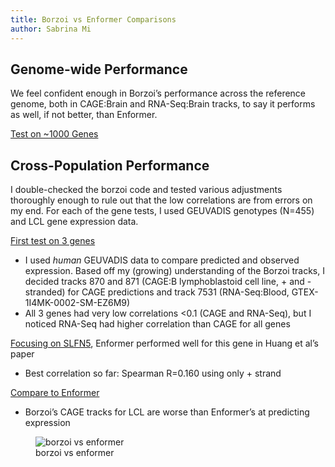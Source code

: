 ```yaml
---
title: Borzoi vs Enformer Comparisons
author: Sabrina Mi
---
```


## Genome-wide Performance

We feel confident enough in Borzoi's performance across the reference genome, both in CAGE:Brain and RNA-Seq:Brain tracks, to say it performs as well, if not better, than Enformer.

[Test on ~1000 Genes](https://sabrina-dl.hakyimlab.org/posts/2023-09-25-borzoi-cage-test/)


## Cross-Population Performance

I double-checked the borzoi code and tested various adjustments thoroughly enough to rule out that the low correlations are from errors on my end. For each of the gene tests, I used GEUVADIS genotypes (N=455) and LCL gene expression data.


[First test on 3 genes](https://sabrina-dl.hakyimlab.org/posts/2023-10-04-personalized-test-on-a-few-genes/)

* I used *human* GEUVADIS data to compare predicted and observed expression. Based off my (growing) understanding of the Borzoi tracks, I decided tracks 870 and 871 (CAGE:B lymphoblastoid cell line, + and - stranded) for CAGE predictions and track 7531 (RNA-Seq:Blood, GTEX-1I4MK-0002-SM-EZ6M9) 
* All 3 genes had very low correlations <0.1 (CAGE and RNA-Seq), but I noticed RNA-Seq had higher correlation than CAGE for all genes

[Focusing on SLFN5](https://sabrina-dl.hakyimlab.org/posts/2023-10-18-borzoi-personalized-on-Huang-et-al-high-performance-gene/), Enformer performed well for this gene in Huang et al's paper

* Best correlation so far: Spearman R=0.160 using only + strand

[Compare to Enformer](https://sabrina-dl.hakyimlab.org/posts/2023-10-20-borzoi-vs-enformer-personalized-prediction)

* Borzoi's CAGE tracks for LCL are worse than Enformer's at predicting expression

![borzoi vs enformer](borzoi_enformer_scatter.png)
